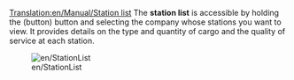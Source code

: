 [[Translation:en/Manual/Station list]]
The '''station list''' is accessible by holding the (button) button and selecting the company whose stations you want to view.  It provides details on the type and quantity of cargo and the quality of service at each station.

[[File:en/StationList]]

{{en/Stub}}
